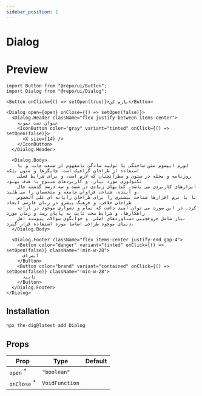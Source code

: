 ```yaml
---
sidebar_position: 1
---
```


# Dialog

# Preview


<DialogPreview />

```tsx
import Button from "@repo/ui/Button";
import Dialog from "@repo/ui/Dialog";

<Button onClick={() => setOpen(true)}>بازم کن</Button>

<Dialog open={open} onClose={() => setOpen(false)}>
  <Dialog.Header className="flex justify-between items-center">
    عنوان تست نمونه
    <IconButton color="gray" variant="tinted" onClick={() => setOpen(false)}>
      <X size={14} />
    </IconButton>
  </Dialog.Header>

  <Dialog.Body>
    لورم ایپسوم متن ساختگی با تولید سادگی نامفهوم از صنعت چاپ، و با استفاده از طراحان گرافیک است، چاپگرها و متون بلکه
    روزنامه و مجله در ستون و سطرآنچنان که لازم است، و برای شرایط فعلی تکنولوژی مورد نیاز، و کاربردهای متنوع با هدف بهبود
    ابزارهای کاربردی می باشد، کتابهای زیادی در شصت و سه درصد گذشته حال و آینده، شناخت فراوان جامعه و متخصصان را می طلبد،
    تا با نرم افزارها شناخت بیشتری را برای طراحان رایانه ای علی الخصوص طراحان خلاقی، و فرهنگ پیشرو در زبان فارسی ایجاد
    کرد، در این صورت می توان امید داشت که تمام و دشواری موجود در ارائه راهکارها، و شرایط سخت تایپ به پایان رسد و زمان مورد
    نیاز شامل حروفچینی دستاوردهای اصلی، و جوابگوی سوالات پیوسته اهل دنیای موجود طراحی اساسا مورد استفاده قرار گیرد.
  </Dialog.Body>

  <Dialog.Footer className="flex items-center justify-end gap-4">
    <Button color="danger" variant="tinted" onClick={() => setOpen(false)} className="!min-w-28">
      انصراف
    </Button>
    <Button color="brand" variant="contained" onClick={() => setOpen(false)} className="!min-w-28">
      تایید
    </Button>
  </Dialog.Footer>
</Dialog>
```

## Installation

```bash
npx the-dig@latest add Dialog
```

## Props

| Prop                                                           | Type           | Default |
| -------------------------------------------------------------- | -------------- | ------- |
| `open` <sup className="text-red-600 text-caption2">\*</sup>    | `"boolean"`    |         |
| `onClose` <sup className="text-red-600 text-caption2">\*</sup> | `VoidFunction` |         |
